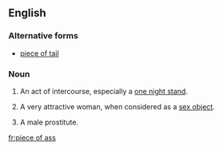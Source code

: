 ==English==

===Alternative forms===
* [[piece of tail]]

===Noun===
{{en-noun|head=[[piece]] [[of]] [[ass]]|pieces of ass}}

# {{label|en|US|idiomatic|colloquial|vulgar}} An act of intercourse, especially a [[one night stand]].
# {{label|en|US|idiomatic|colloquial|vulgar}} A very attractive woman, when considered as a [[sex object]].
# {{label|en|rare|LGBT|idiomatic|colloquial|vulgar}} A male prostitute.

[[fr:piece of ass]]